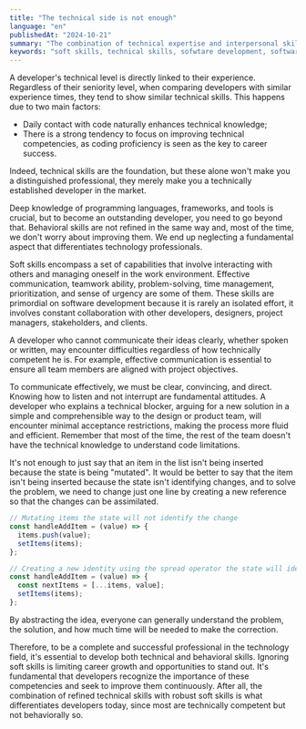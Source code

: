 ```yaml
---
title: "The technical side is not enough"
language: "en"
publishedAt: "2024-10-21"
summary: "The combination of technical expertise and interpersonal skills distinguishes a technology professional. As technical abilities are often similar, behavioral skills become the defining factor."
keywords: "soft skills, technical skills, sofwtare development, software engineer, communication"
---
```


A developer's technical level is directly linked to their experience. Regardless of their seniority level, when comparing developers with similar experience times, they tend to show similar technical skills. This happens due to two main factors:

- Daily contact with code naturally enhances technical knowledge;
- There is a strong tendency to focus on improving technical competencies, as coding proficiency is seen as the key to career success.

Indeed, technical skills are the foundation, but these alone won't make you a distinguished professional, they merely make you a technically established developer in the market.

Deep knowledge of programming languages, frameworks, and tools is crucial, but to become an outstanding developer, you need to go beyond that. Behavioral skills are not refined in the same way and, most of the time, we don't worry about improving them. We end up neglecting a fundamental aspect that differentiates technology professionals.

Soft skills encompass a set of capabilities that involve interacting with others and managing oneself in the work environment. Effective communication, teamwork ability, problem-solving, time management, prioritization, and sense of urgency are some of them. These skills are primordial on software development because it is rarely an isolated effort, it involves constant collaboration with other developers, designers, project managers, stakeholders, and clients.

A developer who cannot communicate their ideas clearly, whether spoken or written, may encounter difficulties regardless of how technically competent he is. For example, effective communication is essential to ensure all team members are aligned with project objectives.

To communicate effectively, we must be clear, convincing, and direct. Knowing how to listen and not interrupt are fundamental attitudes. A developer who explains a technical blocker, arguing for a new solution in a simple and comprehensible way to the design or product team, will encounter minimal acceptance restrictions, making the process more fluid and efficient. Remember that most of the time, the rest of the team doesn't have the technical knowledge to understand code limitations.

It's not enough to just say that an item in the list isn't being inserted because the state is being "mutated". It would be better to say that the item isn't being inserted because the state isn't identifying changes, and to solve the problem, we need to change just one line by creating a new reference so that the changes can be assimilated.

```jsx
// Mutating items the state will not identify the change
const handleAddItem = (value) => {
  items.push(value);
  setItems(items);
};
```

```jsx
// Creating a new identity using the spread operator the state will identify the change
const handleAddItem = (value) => {
  const nextItems = [...items, value];
  setItems(items);
};
```

By abstracting the idea, everyone can generally understand the problem, the solution, and how much time will be needed to make the correction.

Therefore, to be a complete and successful professional in the technology field, it's essential to develop both technical and behavioral skills. Ignoring soft skills is limiting career growth and opportunities to stand out. It's fundamental that developers recognize the importance of these competencies and seek to improve them continuously. After all, the combination of refined technical skills with robust soft skills is what differentiates developers today, since most are technically competent but not behaviorally so.
